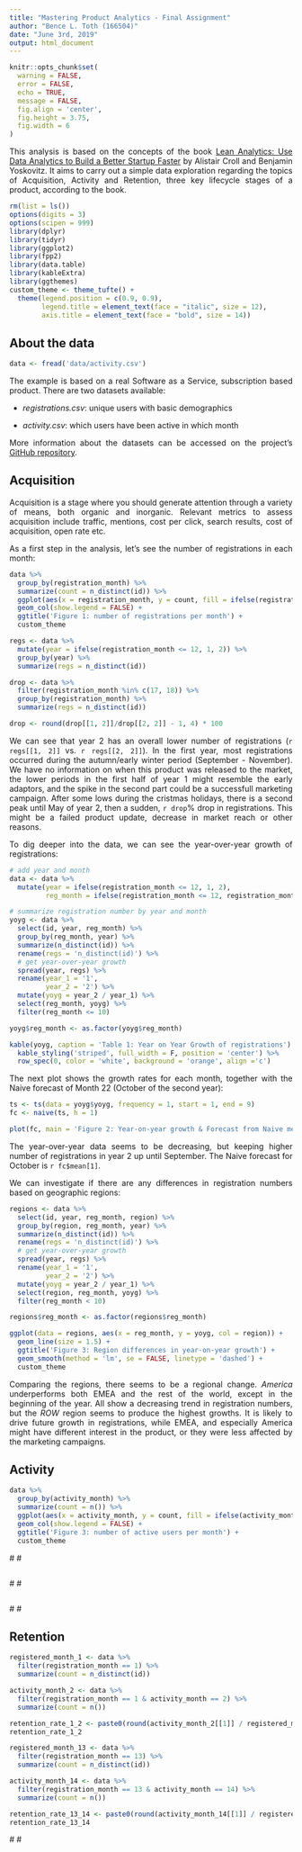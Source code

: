 ```yaml
---
title: "Mastering Product Analytics - Final Assignment"
author: "Bence L. Toth (166504)"
date: "June 3rd, 2019"
output: html_document
---
```


<style>
body {
text-align: justify}
</style>

```r
knitr::opts_chunk$set(
  warning = FALSE,
  error = FALSE,
  echo = TRUE,
  message = FALSE,
  fig.align = 'center',
  fig.height = 3.75,
  fig.width = 6
)
```

This analysis is based on the concepts of the book [Lean Analytics: Use Data Analytics to Build a Better Startup Faster](leananalyticsbook.com) by Alistair Croll and Benjamin Yoskovitz. It aims to carry out a simple data exploration regarding the topics of Acquisition, Activity and Retention, three key lifecycle stages of a product, according to the book.

```r
rm(list = ls())
options(digits = 3)
options(scipen = 999)
library(dplyr)
library(tidyr)
library(ggplot2)
library(fpp2)
library(data.table)
library(kableExtra)
library(ggthemes)
custom_theme <- theme_tufte() +
  theme(legend.position = c(0.9, 0.9),
        legend.title = element_text(face = "italic", size = 12),
        axis.title = element_text(face = "bold", size = 14))

```

## About the data

```r
data <- fread('data/activity.csv')
```

The example is based on a real Software as a Service, subscription based product. There are two datasets available:

* *registrations.csv*: unique users with basic demographics

* *activity.csv*: which users have been active in which month

More information about the datasets can be accessed on the project's [GitHub repository](https://github.com/BenceToth/ceu_product-analytics).

## Acquisition

Acquisition is a stage where you should generate attention through a variety of means, both organic and inorganic.
Relevant metrics to assess acquisition include traffic, mentions, cost per click, search results, cost of acquisition, open rate etc.

As a first step in the analysis, let's see the number of registrations in each month:

```r
data %>%
  group_by(registration_month) %>% 
  summarize(count = n_distinct(id)) %>% 
  ggplot(aes(x = registration_month, y = count, fill = ifelse(registration_month <= 12, 1, 2))) +
  geom_col(show.legend = FALSE) +
  ggtitle('Figure 1: number of registrations per month') +
  custom_theme
```


```r
regs <- data %>% 
  mutate(year = ifelse(registration_month <= 12, 1, 2)) %>% 
  group_by(year) %>% 
  summarize(regs = n_distinct(id))

drop <- data %>% 
  filter(registration_month %in% c(17, 18)) %>% 
  group_by(registration_month) %>% 
  summarize(regs = n_distinct(id))

drop <- round(drop[[1, 2]]/drop[[2, 2]] - 1, 4) * 100
```

We can see that year 2 has an overall lower number of registrations (`r regs[[1, 2]]` vs. `r regs[[2, 2]]`).
In the first year, most registrations occurred during the autumn/early winter period (September - November). We have no information on when this product was released to the market, the lower periods in the first half of year 1 might resemble the early adaptors, and the spike in the second part could be a successfull marketing campaign. After some lows during the cristmas holidays, there is a second peak until May of year 2, then a sudden, `r drop`% drop in registrations. This might be a failed product update, decrease in market reach or other reasons.

To dig deeper into the data, we can see the year-over-year growth of registrations:

```r
# add year and month
data <- data %>% 
  mutate(year = ifelse(registration_month <= 12, 1, 2),
         reg_month = ifelse(registration_month <= 12, registration_month, registration_month - 12))

# summarize registration number by year and month
yoyg <- data %>%   
  select(id, year, reg_month) %>% 
  group_by(reg_month, year) %>% 
  summarize(n_distinct(id)) %>% 
  rename(regs = 'n_distinct(id)') %>% 
  # get year-over-year growth
  spread(year, regs) %>% 
  rename(year_1 = '1',
         year_2 = '2') %>% 
  mutate(yoyg = year_2 / year_1) %>% 
  select(reg_month, yoyg) %>% 
  filter(reg_month <= 10)

yoyg$reg_month <- as.factor(yoyg$reg_month)

kable(yoyg, caption = 'Table 1: Year on Year Growth of registrations') %>%
  kable_styling('striped', full_width = F, position = 'center') %>%
  row_spec(0, color = 'white', background = 'orange', align ='c')
```

The next plot shows the growth rates for each month, together with the Naive forecast of Month 22 (October of the second year):

```r
ts <- ts(data = yoyg$yoyg, frequency = 1, start = 1, end = 9)
fc <- naive(ts, h = 1)

plot(fc, main = 'Figure 2: Year-on-year growth & Forecast from Naive method')
```

The year-over-year data seems to be decreasing, but keeping higher number of registrations in year 2 up until September. The Naive forecast for October is `r fc$mean[1]`.

We can investigate if there are any differences in registration numbers based on geographic regions:

```r
regions <- data %>%   
  select(id, year, reg_month, region) %>% 
  group_by(region, reg_month, year) %>% 
  summarize(n_distinct(id)) %>% 
  rename(regs = 'n_distinct(id)') %>% 
  # get year-over-year growth
  spread(year, regs) %>% 
  rename(year_1 = '1',
         year_2 = '2') %>% 
  mutate(yoyg = year_2 / year_1) %>% 
  select(region, reg_month, yoyg) %>% 
  filter(reg_month < 10)

regions$reg_month <- as.factor(regions$reg_month)

ggplot(data = regions, aes(x = reg_month, y = yoyg, col = region)) +
  geom_line(size = 1.5) +
  ggtitle('Figure 3: Region differences in year-on-year growth') +
  geom_smooth(method = 'lm', se = FALSE, linetype = 'dashed') +
  custom_theme
```

Comparing the regions, there seems to be a regional change. *America* underperforms both EMEA and the rest of the world, except in the beginning of the year. All show a decreasing trend in registration numbers, but the *ROW* region seems to produce the highest growths. It is likely to drive future growth in registrations, while EMEA, and especially America might have different interest in the product, or they were less affected by the marketing campaigns.

## Activity

```r
data %>%
  group_by(activity_month) %>% 
  summarize(count = n()) %>% 
  ggplot(aes(x = activity_month, y = count, fill = ifelse(activity_month <= 12, 1, 2))) +
  geom_col(show.legend = FALSE) +
  ggtitle('Figure 3: number of active users per month') +
  custom_theme
```

\# <add summary of plot here> \#


```r

```

\# <add summary of plot here> \#

```r

```

\# <add summary of plot here> \#

## Retention

```r
registered_month_1 <- data %>%
  filter(registration_month == 1) %>% 
  summarize(count = n_distinct(id))

activity_month_2 <- data %>% 
  filter(registration_month == 1 & activity_month == 2) %>% 
  summarize(count = n())

retention_rate_1_2 <- paste0(round(activity_month_2[[1]] / registered_month_1[[1]], 4) * 100, '%')
retention_rate_1_2
```


```r
registered_month_13 <- data %>%
  filter(registration_month == 13) %>% 
  summarize(count = n_distinct(id))

activity_month_14 <- data %>% 
  filter(registration_month == 13 & activity_month == 14) %>% 
  summarize(count = n())

retention_rate_13_14 <- paste0(round(activity_month_14[[1]] / registered_month_13[[1]], 4) * 100, '%')
retention_rate_13_14
```

\# <add difference explanation here> \#


```r

```


```r

```

